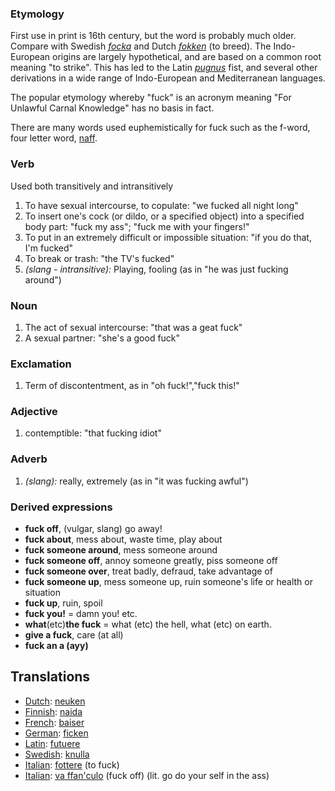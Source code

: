 ===Etymology===
First use in print is 16th century, but the word is probably much older.  Compare with Swedish ''[[focka]]'' and Dutch ''[[fokken]]'' (to breed). The Indo-European origins are largely hypothetical, and are based on a common root meaning "to strike".  This has led to the Latin ''[[pugnus]]'' fist, and several other derivations in a wide range of Indo-European and Mediterranean languages.

The popular etymology whereby "fuck" is an acronym meaning "For Unlawful Carnal Knowledge" has no basis in fact.

There are many words used euphemistically for fuck such as the f-word, four letter word, [[naff]].

===Verb===
Used both transitively and intransitively
#To have sexual intercourse, to copulate: "we fucked all night long"
#To insert one's cock (or dildo, or a specified object) into a specified body part: "fuck my ass"; "fuck me with your fingers!"
#To put in an extremely difficult or impossible situation: "if you do that, I'm fucked"
#To break or trash: "the TV's fucked"
#''(slang - intransitive):'' Playing, fooling (as in "he was just fucking around")
===Noun===
#The act of sexual intercourse: "that was a geat fuck"
#A sexual partner: "she's a good fuck"
===Exclamation===
#Term of discontentment, as in "oh fuck!","fuck this!"
===Adjective===
#contemptible: "that fucking idiot"
===Adverb===
#''(slang):'' really, extremely (as in "it was fucking awful")

===Derived expressions===
*'''fuck off''', (vulgar, slang) go away!
*'''fuck about''', mess about, waste time, play about
*'''fuck someone around''', mess someone around
*'''fuck someone off''', annoy someone greatly, piss someone off
*'''fuck someone over''', treat badly, defraud, take advantage of
*'''fuck someone up''', mess someone up, ruin someone's life or health or situation
*'''fuck up''', ruin, spoil
*'''fuck you!''' = damn you! etc.
*'''what '''(etc)''' the fuck''' = what (etc) the hell, what (etc) on earth.
*'''give a fuck''', care (at all)
*'''fuck an a (ayy)'''

==Translations==
*[[Dutch]]: [[neuken]]
*[[Finnish]]: [[naida]]
*[[French]]: [[baiser]]
*[[German]]: [[ficken]]
*[[Latin]]: [[futuere]]
*[[Swedish]]: [[knulla]]
*[[Italian]]: [[fottere]] (to fuck)
*[[Italian]]: [[va ffan'culo]] (fuck off) (lit. go do your self in the ass)
